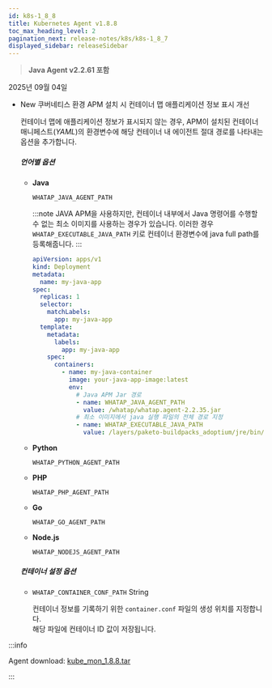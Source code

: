 ```yaml
---
id: k8s-1_8_8
title: Kubernetes Agent v1.8.8
toc_max_heading_level: 2
pagination_next: release-notes/k8s/k8s-1_8_7
displayed_sidebar: releaseSidebar
---
```


> **Java Agent v2.2.61 포함**

2025년 09월 04일 

- <Status priority='1'>New</Status> 쿠버네티스 환경 APM 설치 시 컨테이너 맵 애플리케이션 정보 표시 개선

    컨테이너 맵에 애플리케이션 정보가 표시되지 않는 경우, APM이 설치된 컨테이너 매니페스트(*YAML*)의 환경변수에 해당 컨테이너 내 에이전트 절대 경로를 나타내는 옵션을 추가합니다.

    ##### 언어별 옵션

    - **Java**

        `WHATAP_JAVA_AGENT_PATH`

        :::note
        JAVA APM을 사용하지만, 컨테이너 내부에서 Java 명령어를 수행할 수 없는 최소 이미지를 사용하는 경우가 있습니다. 이러한 경우 `WHATAP_EXECUTABLE_JAVA_PATH` 키로 컨테이너 환경변수에 java full path를 등록해줍니다.
        :::

        ```yaml title="Java example"
        apiVersion: apps/v1
        kind: Deployment
        metadata:
          name: my-java-app
        spec:
          replicas: 1
          selector:
            matchLabels:
              app: my-java-app
          template:
            metadata:
              labels:
                app: my-java-app
            spec:
              containers:
                - name: my-java-container
                  image: your-java-app-image:latest
                  env:
                    # Java APM Jar 경로
                    - name: WHATAP_JAVA_AGENT_PATH
                      value: /whatap/whatap.agent-2.2.35.jar
                    # 최소 이미지에서 java 실행 파일의 전체 경로 지정
                    - name: WHATAP_EXECUTABLE_JAVA_PATH
                      value: /layers/paketo-buildpacks_adoptium/jre/bin/java
        ```

    - **Python**

        `WHATAP_PYTHON_AGENT_PATH`

    - **PHP**

        `WHATAP_PHP_AGENT_PATH`

    - **Go**

        `WHATAP_GO_AGENT_PATH`

    - **Node.js**

        `WHATAP_NODEJS_AGENT_PATH`

    ##### 컨테이너 설정 옵션

    * `WHATAP_CONTAINER_CONF_PATH` <span class='type'>String</span>

        컨테이너 정보를 기록하기 위한 `container.conf` 파일의 생성 위치를 지정합니다.  
        해당 파일에 컨테이너 ID 값이 저장됩니다.

:::info

Agent download: [kube_mon_1.8.8.tar](https://repo.whatap.io/docker/kube_mon_1.8.8.tar)

:::